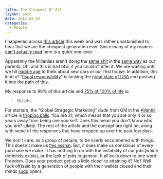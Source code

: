 ```yaml
---
title: The Cheapest Of All
layout: post
date: 2012-08-25
categories:
  - People
---
```


I happened across [this article][1] this week and was rather
unastonished to hear that we are the cheapest generation ever.
Since many of my readers [can't actually read][3] here is a quick
one-over.

Apparently the Millenials aren't doing the [same shit][4] in the [same
way][5] as our parents. Oh, and this is bad btw, if you couldn't infer
it. We are waiting until we hit [middle age][6] to think about new cars or
our first house. In addition, this kind of "[fiscal responsibility][7]"
is tanking the [great state of USA][8] and pushing it into the path of [this][9].

My response to 99% of this article and [75% of 100% of life][10] is:

> Bullshit

For starters, the "Global Stragegic Marketing" dude from GM in the [Atlantic][4] article
is [tripping balls][11]. You are 31, which means that you are only 4 or
so years away from being one yourself. Does this mean you don't know who
you are? Likely. The rest of the article and the concept are right on,
along with some of the responses that have cropped up over the past few
days.

We don't care, as a group of people, to be overly encumbered with
things. This doesn't make us [this asshat][12]. But, it does make us
conscious of every purchase we make. It has nothing to do with the
instability of our jobs(which definitely exists), or the lack of jobs in
general. It all boils down to one word: Freedom. Does your product get
us a little closer to attaining it? No? Well fuck off(said by a
generation of people with their wallets closed and their minds [sudo][13] open).

[1]: http://www.theatlantic.com/business/archive/2012/08/cars-not-for-us-the-cheapest-generation-explains-the-freedom-of-not-owning/261516/
[3]: http://cloudbacon.com/2011/12/19/People-Can-Not-Read
[4]: http://youtu.be/-JFfN5pKzFU
[5]: http://blog.krrb.com/wp-content/uploads/2013/04/phs414PennyFarthing1880s.jpg
[6]: #
[7]: http://sundial.csun.edu/wp-content/uploads/2010/02/SO18-Tea-610x462.jpg
[8]: https://gimmebar.com/view/50340ae129ca15593d000005/big
[9]: https://cloudbacon.com
[10]: #
[11]: https://gimmebar.com/view/50368ee329ca154c66000002/big
[12]: http://grist.org/list/2012-01-04-this-guy-only-owns-15-things/
[13]: http://msnbcmedia.msn.com/j/msnbc/Components/Photo/_new/080730-ped-texting-vmed-12p.380%3B380%3B7%3B70%3B0.jpg

